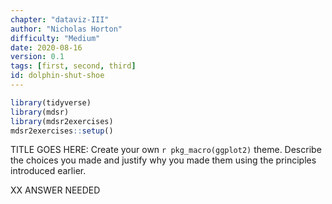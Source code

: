 ```yaml
---
chapter: "dataviz-III"
author: "Nicholas Horton"
difficulty: "Medium"
date: 2020-08-16 
version: 0.1
tags: [first, second, third]
id: dolphin-shut-shoe
---
```


```r
library(tidyverse)
library(mdsr)
library(mdsr2exercises)
mdsr2exercises::setup()
```

TITLE GOES HERE:	Create your own `r pkg_macro(ggplot2)` theme.  Describe the choices you made and justify why you made them using the principles introduced earlier.

<!--begin-answer-->
 
XX ANSWER NEEDED

<!--end-answer-->
